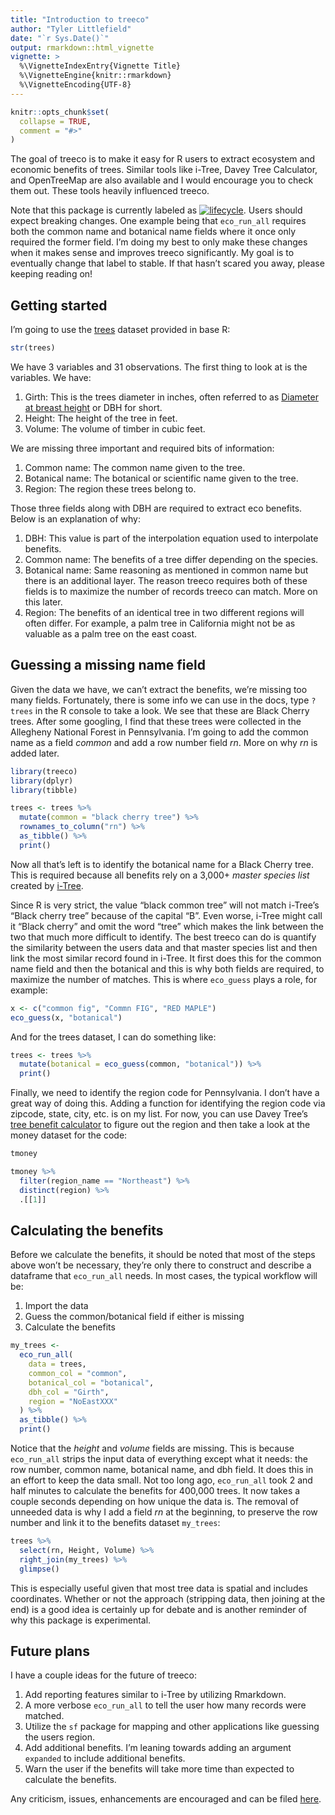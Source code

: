 ```yaml
---
title: "Introduction to treeco"
author: "Tyler Littlefield"
date: "`r Sys.Date()`"
output: rmarkdown::html_vignette
vignette: >
  %\VignetteIndexEntry{Vignette Title}
  %\VignetteEngine{knitr::rmarkdown}
  %\VignetteEncoding{UTF-8}
---
```


```r
knitr::opts_chunk$set(
  collapse = TRUE,
  comment = "#>"
)
```

The goal of treeco is to make it easy for R users to extract ecosystem and economic benefits of trees. Similar tools like i-Tree, Davey Tree Calculator, and OpenTreeMap are also available and I would encourage you to check them out. These tools heavily influenced treeco.

Note that this package is currently labeled as [![lifecycle](https://img.shields.io/badge/lifecycle-experimental-orange.svg)](https://www.tidyverse.org/lifecycle/#experimental). Users should expect breaking changes. One example being that `eco_run_all` requires both the common name and botanical name fields where it once only required the former field. I'm doing my best to only make these changes when it makes sense and improves treeco significantly. My goal is to eventually change that label to stable. If that hasn't scared you away, please keeping reading on!

## Getting started

I'm going to use the [trees](https://stat.ethz.ch/R-manual/R-patched/library/datasets/html/trees.html) dataset provided in base R:

```r
str(trees)
```

We have 3 variables and 31 observations. The first thing to look at is the variables. We have:

1. Girth: This is the trees diameter in inches, often referred to as [Diameter at breast height](https://en.wikipedia.org/wiki/Diameter_at_breast_height) or DBH for short.
2. Height: The height of the tree in feet.
3. Volume: The volume of timber in cubic feet.

We are missing three important and required bits of information:

1. Common name: The common name given to the tree.
2. Botanical name: The botanical or scientific name given to the tree.
3. Region: The region these trees belong to.

Those three fields along with DBH are required to extract eco benefits. Below is an explanation of why:

1. DBH: This value is part of the interpolation equation used to interpolate benefits.
2. Common name: The benefits of a tree differ depending on the species.
3. Botanical name: Same reasoning as mentioned in common name but there is an additional layer. The reason treeco requires both of these fields is to maximize the number of records treeco can match. More on this later.
4. Region: The benefits of an identical tree in two different regions will often differ. For example, a palm tree in California might not be as valuable as a palm tree on the east coast.

## Guessing a missing name field

Given the data we have, we can't extract the benefits, we're missing too many fields. Fortunately, there is some info we can use in the docs, type `?trees` in the R console to take a look. We see that these are Black Cherry trees. After some googling, I find that these trees were collected in the Allegheny National Forest in Pennsylvania. I'm going to add the common name as a field _common_ and add a row number field _rn_. More on why _rn_ is added later.

```r
library(treeco)
library(dplyr)
library(tibble)

trees <- trees %>% 
  mutate(common = "black cherry tree") %>% 
  rownames_to_column("rn") %>% 
  as_tibble() %>% 
  print()
```

Now all that's left is to identify the botanical name for a Black Cherry tree. This is required because all benefits rely on a 3,000+ _master species list_ created by [i-Tree](https://www.itreetools.org/). 

Since R is very strict, the value "black common tree" will not match i-Tree's "Black cherry tree" because of the capital "B". Even worse, i-Tree might call it "Black cherry" and omit the word "tree" which makes the link between the two that much more difficult to identify. The best treeco can do is quantify the similarity between the users data and that master species list and then link the most similar record found in i-Tree. It first does this for the common name field and then the botanical and this is why both fields are required, to maximize the number of matches. This is where `eco_guess` plays a role, for example:

```r
x <- c("common fig", "Commn FIG", "RED MAPLE")
eco_guess(x, "botanical")
```

And for the trees dataset, I can do something like:

```r
trees <- trees %>% 
  mutate(botanical = eco_guess(common, "botanical")) %>% 
  print()
```

Finally, we need to identify the region code for Pennsylvania. I don't have a great way of doing this. Adding a function for identifying the region code via zipcode, state, city, etc. is on my list. For now, you can use Davey Tree's [tree benefit calculator](http://www.treebenefits.com/calculator/) to figure out the region and then take a look at the money dataset for the code:

```r
tmoney

tmoney %>% 
  filter(region_name == "Northeast") %>% 
  distinct(region) %>% 
  .[[1]]
```

## Calculating the benefits

Before we calculate the benefits, it should be noted that most of the steps above won't be necessary, they're only there to construct and describe a dataframe that `eco_run_all` needs. In most cases, the typical workflow will be:

1. Import the data
2. Guess the common/botanical field if either is missing
3. Calculate the benefits

```r
my_trees <- 
  eco_run_all(
    data = trees, 
    common_col = "common", 
    botanical_col = "botanical", 
    dbh_col = "Girth", 
    region = "NoEastXXX"
  ) %>% 
  as_tibble() %>% 
  print()
```

Notice that the _height_ and _volume_ fields are missing. This is because `eco_run_all` strips the input data of everything except what it needs: the row number, common name, botanical name, and dbh field. It does this in an effort to keep the data small. Not too long ago, `eco_run_all` took 2 and half minutes to calculate the benefits for 400,000 trees. It now takes a couple seconds depending on how unique the data is. The removal of unneeded data is why I add a field *rn* at the beginning, to preserve the row number and link it to the benefits dataset `my_trees`:

```r
trees %>% 
  select(rn, Height, Volume) %>% 
  right_join(my_trees) %>% 
  glimpse()
```

This is especially useful given that most tree data is spatial and includes coordinates. Whether or not the approach (stripping data, then joining at the end) is a good idea is certainly up for debate and is another reminder of why this package is experimental.

## Future plans

I have a couple ideas for the future of treeco:

1. Add reporting features similar to i-Tree by utilizing Rmarkdown.
2. A more verbose `eco_run_all` to tell the user how many records were matched.
3. Utilize the `sf` package for mapping and other applications like guessing the users region.
4. Add additional benefits. I'm leaning towards adding an argument `expanded` to include additional benefits.
5. Warn the user if the benefits will take more time than expected to calculate the benefits.

Any criticism, issues, enhancements are encouraged and can be filed [here](https://github.com/tyluRp/treeco/issues).
